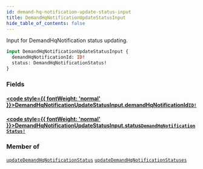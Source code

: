 ```yaml
---
id: demand-hq-notification-update-status-input
title: DemandHqNotificationUpdateStatusInput
hide_table_of_contents: false
---
```








Input for DemandHqNotification status updating.

```graphql
input DemandHqNotificationUpdateStatusInput {
  demandHqNotificationId: ID!
  status: DemandHqNotificationStatus!
}
```


### Fields

#### [<code style={{ fontWeight: 'normal' }}>DemandHqNotificationUpdateStatusInput.<b>demandHqNotificationId</b></code>](#)<Bullet />[`ID!`](/demand/api/graphql-admin/reference/scalars/id) <Badge class="secondary" text="non-null"/> <Badge class="secondary" text="scalar"/>
> 
> 

#### [<code style={{ fontWeight: 'normal' }}>DemandHqNotificationUpdateStatusInput.<b>status</b></code>](#)<Bullet />[`DemandHqNotificationStatus!`](/demand/api/graphql-admin/reference/enums/demand-hq-notification-status) <Badge class="secondary" text="non-null"/> <Badge class="secondary" text="enum"/>
> 
> 



### Member of

[`updateDemandHqNotificationStatus`](/demand/api/graphql-admin/reference/mutations/update-demand-hq-notification-status)  <Badge class="secondary" text="mutation"/><Bullet />[`updateDemandHqNotificationStatuses`](/demand/api/graphql-admin/reference/mutations/update-demand-hq-notification-statuses)  <Badge class="secondary" text="mutation"/>



